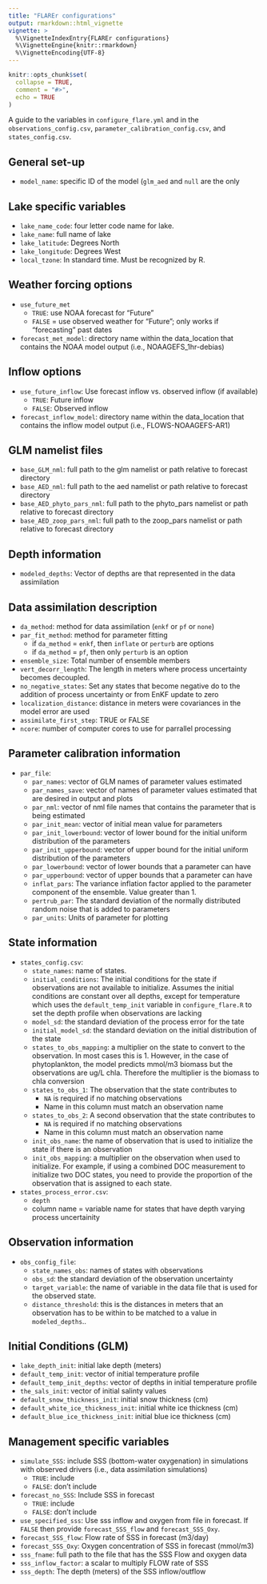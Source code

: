 ```yaml
---
title: "FLAREr configurations"
output: rmarkdown::html_vignette
vignette: >
  %\VignetteIndexEntry{FLAREr configurations}
  %\VignetteEngine{knitr::rmarkdown}
  %\VignetteEncoding{UTF-8}
---
```


```r
knitr::opts_chunk$set(
  collapse = TRUE,
  comment = "#>",
  echo = TRUE
)
```

A guide to the variables in `configure_flare.yml` and in the `observations_config.csv`,
`parameter_calibration_config.csv`, and `states_config.csv`.

## General set-up

*  `model_name`: specific ID of the model (`glm_aed` and `null` are the only 

## Lake specific variables

* `lake_name_code`: four letter code name for lake.
* `lake_name`: full name of lake
* `lake_latitude`: Degrees North
* `lake_longitude`: Degrees West
* `local_tzone`: In standard time. Must be recognized by R.

## Weather forcing options
* `use_future_met`
  * `TRUE`: use NOAA forecast for "Future"
  * `FALSE` = use observed weather for "Future"; only works if "forecasting" 
    past dates
* `forecast_met_model`:  directory name within the data_location that contains the NOAA model output (i.e., NOAAGEFS_1hr-debias)



## Inflow options

* `use_future_inflow`: Use forecast inflow vs. observed inflow (if available)
  * `TRUE`: Future inflow
  * `FALSE`: Observed inflow
* `forecast_inflow_model`: directory name within the data_location that contains the inflow model output (i.e., FLOWS-NOAAGEFS-AR1)

## GLM namelist files

* `base_GLM_nml`: full path to the glm namelist or path relative to forecast directory
* `base_AED_nml`: full path to the aed namelist or path relative to forecast directory
* `base_AED_phyto_pars_nml`: full path to the phyto_pars namelist or path relative to forecast directory
* `base_AED_zoop_pars_nml`: full path to the zoop_pars namelist or path relative to forecast directory

## Depth information

* `modeled_depths`: Vector of depths are that represented in the data assimilation

## Data assimilation description
* `da_method`: method for data assimilation (`enkf` or `pf` or `none`)
* `par_fit_method`: method for parameter fitting
  * if `da_method` = `enkf`, then `inflate` or `perturb` are options
  * if `da_method` = `pf`, then only `perturb` is an option
* `ensemble_size`: Total number of ensemble members
* `vert_decorr_length`: The length in meters where process uncertainty becomes
   decoupled.
* `no_negative_states`: Set any states that become negative do to the addition 
   of process uncertainty or from EnKF update to zero
* `localization_distance`: distance in meters were covariances in the model 
   error are used
* `assimilate_first_step`: TRUE or FALSE
* `ncore`: number of computer cores to use for parrallel processing

## Parameter calibration information

* `par_file`: 
  * `par_names`: vector of GLM names of parameter values estimated
  * `par_names_save`: vector of names of parameter values estimated  that are 
     desired in output and plots
  * `par_nml`: vector of nml file names that contains the parameter that is being 
     estimated
  * `par_init_mean`: vector of initial mean value for parameters
  * `par_init_lowerbound`: vector of lower bound for the initial uniform 
     distribution of the parameters
  * `par_init_upperbound`: vector of upper bound for the initial uniform 
     distribution of the parameters
  * `par_lowerbound`: vector of lower bounds that a parameter can have
  * `par_upperbound`: vector of upper bounds that a parameter can have
  * `inflat_pars`: The variance inflation factor applied to the parameter 
     component of the ensemble. Value greater than 1.
  * `pertrub_par`: The standard deviation of the normally distributed random noise that is added to parameters
  * `par_units`: Units of parameter for plotting

## State information

* `states_config.csv`:
  * `state_names`: name of states.  
  * `initial_conditions`: The initial conditions for the state if observations
     are not available to initialize.  Assumes the initial conditions are 
     constant over all depths, except for temperature which uses the `default_temp_init`
     variable in `configure_flare.R` to set the depth profile when observations
     are lacking
  * `model_sd`: the standard deviation of the process error for the tate
  * `initial_model_sd`: the standard deviation on the initial distribution of the state
  * `states_to_obs_mapping`: a multiplier on the state to convert to the observation.
     In most cases this is 1.  However, in the case of phytoplankton,  the model
     predicts mmol/m3 biomass but the observations are ug/L chla.  Therefore the multiplier
     is the biomass to chla conversion
  * `states_to_obs_1`: The observation that the state contributes to
    * `NA` is required if no matching observations
    * Name in this column must match an observation name
  * `states_to_obs_2`: A second observation that the state contributes to
    * `NA` is required if no matching observations
    * Name in this column must match an observation name
  * `init_obs_name`: the name of observation that is used to initialize the state
     if there is an observation
  * `init_obs_mapping`: a multiplier on the observation when used to initialize.
     For example, if using a combined DOC measurement to initialize two DOC 
     states, you need to provide the proportion of the observation that is 
     assigned to each state.
     
* `states_process_error.csv`:
  * `depth`
  * column name = variable name for states that have depth varying process uncertainity

## Observation information

* `obs_config_file`:
  * `state_names_obs`: names of states with observations
  * `obs_sd`: the standard deviation of the observation uncertainty
  * `target_variable`: the name of variable in the data file that is used for the observed state.
  * `distance_threshold`: this is the distances in meters that an 
  observation has to be within to be matched to a value in `modeled_depths`..

## Initial Conditions (GLM)

* `lake_depth_init`: initial lake depth (meters)
* `default_temp_init`: vector of initial temperature profile
* `default_temp_init_depths`: vector of depths in initial temperature profile
* `the_sals_init`: vector of initial salinty values
* `default_snow_thickness_init`: initial snow thickness (cm)
* `default_white_ice_thickness_init`:  initial white ice thickness (cm)
* `default_blue_ice_thickness_init`: initial blue ice thickness (cm)

## Management specific variables

* `simulate_SSS`: include SSS (bottom-water oxygenation) in simulations with 
  observed drivers (i.e., data assimilation simulations)
  * `TRUE`: include
  * `FALSE`: don't include
* `forecast_no_SSS`: Include SSS in forecast
  * `TRUE`: include
  * `FALSE`: don't include
* `use_specified_sss`: Use sss inflow and oxygen from file in forecast.  If 
  `FALSE` then provide `forecast_SSS_flow` and `forecast_SSS_Oxy`.
* `forecast_SSS_flow`: Flow rate of SSS in forecast (m3/day)
* `forecast_SSS_Oxy`: Oxygen concentration of SSS in forecast (mmol/m3)
* `sss_fname`: full path to the file that has the SSS Flow and oxygen data
* `sss_inflow_factor`: a scalar to multiply FLOW rate of SSS
* `sss_depth`: The depth (meters) of the SSS inflow/outflow

